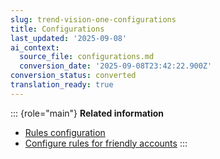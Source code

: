 ```yaml
---
slug: trend-vision-one-configurations
title: Configurations
last_updated: '2025-09-08'
ai_context:
  source_file: configurations.md
  conversion_date: '2025-09-08T23:42:22.900Z'
conversion_status: converted
translation_ready: true
---
```


::: {role="main"}
**Related information**

- [Rules configuration](rules-configuration.mdx)
- [Configure rules for friendly accounts](config-rules-friendly-accounts.mdx)
:::
